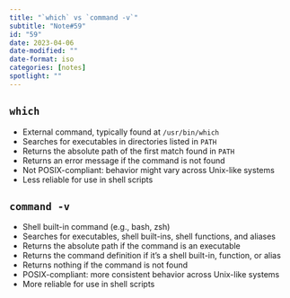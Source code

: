 ```yaml
---
title: "`which` vs `command -v`"
subtitle: "Note#59"
id: "59"
date: 2023-04-06
date-modified: ""
date-format: iso
categories: [notes]
spotlight: ""
---
```

## `which`

* External command, typically found at `/usr/bin/which`
* Searches for executables in directories listed in `PATH`
* Returns the absolute path of the first match found in `PATH`
* Returns an error message if the command is not found
* Not POSIX-compliant: behavior might vary across Unix-like systems
* Less reliable for use in shell scripts

## `command -v`

* Shell built-in command (e.g., bash, zsh)
* Searches for executables, shell built-ins, shell functions, and aliases
* Returns the absolute path if the command is an executable
* Returns the command definition if it's a shell built-in, function, or alias
* Returns nothing if the command is not found
* POSIX-compliant: more consistent behavior across Unix-like systems
* More reliable for use in shell scripts
